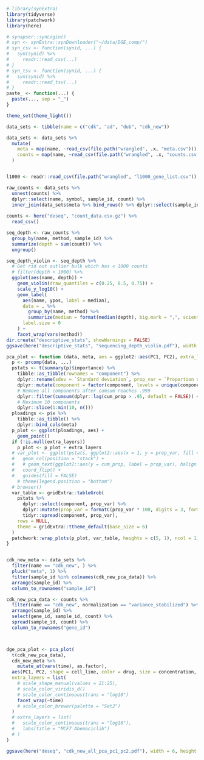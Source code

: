 
```r
# library(synExtra)
library(tidyverse)
library(patchwork)
library(here)

# synapser::synLogin()
# syn <- synExtra::synDownloader("~/data/DGE_comp/")
# syn_csv <- function(synid, ...) {
#   syn(synid) %>%
#     readr::read_csv(...)
# }
# syn_tsv <- function(synid, ...) {
#   syn(synid) %>%
#     readr::read_tsv(...)
# }
paste_ <- function(...) {
  paste(..., sep = "_")
}

theme_set(theme_light())
```


```r
data_sets <- tibble(name = c("cdk", "ad", "dub", "cdk_new"))

data_sets <- data_sets %>%
  mutate(
    meta = map(name, ~read_csv(file.path("wrangled", .x, "meta.csv"))),
    counts = map(name, ~read_csv(file.path("wrangled", .x, "counts.csv.gz")))
  )


l1000 <- readr::read_csv(file.path("wrangled", "l1000_gene_list.csv"))


```


```r
raw_counts <- data_sets %>%
  unnest(counts) %>%
  dplyr::select(name, symbol, sample_id, count) %>%
  inner_join(data_sets$meta %>% bind_rows() %>% dplyr::select(sample_id, method), by = "sample_id")
 
counts <- here("deseq", "count_data.csv.gz") %>%
  read_csv()

```

```r
seq_depth <- raw_counts %>%
  group_by(name, method, sample_id) %>%
  summarize(depth = sum(count)) %>%
  ungroup()
```


```r
seq_depth_violin <- seq_depth %>%
  # Get rid out outlier bulk which has < 1000 counts
  # filter(depth > 1000) %>%
  ggplot(aes(name, depth)) +
    geom_violin(draw_quantiles = c(0.25, 0.5, 0.75)) +
    scale_y_log10() +
    geom_label(
      aes(name, ypos, label = median),
      data = . %>%
        group_by(name, method) %>%
        summarize(median = format(median(depth), big.mark = ",", scientific = FALSE), ypos = median(depth)),
      label.size = 0
    ) +
    facet_wrap(vars(method))
dir.create("descriptive_stats", showWarnings = FALSE)
ggsave(here("descriptive_stats", "sequencing_depth_violin.pdf"), width = 5.5, height = 4.5)
```

```r
pca_plot <- function (data, meta, aes = ggplot2::aes(PC1, PC2), extra_layers = NULL, ...) {
  p <- prcomp(data, ...)
  pstats <- t(summary(p)$importance) %>%
    tibble::as_tibble(rownames = "component") %>%
    dplyr::rename(sdev = `Standard deviation`, prop_var = `Proportion of Variance`, cum_prop = `Cumulative Proportion`) %>%
    dplyr::mutate(component = factor(component, levels = unique(component))) %>%
    # Remove all components after cumsum reaches .999
    dplyr::filter(cumsum(dplyr::lag(cum_prop > .95, default = FALSE)) <= 1) %>%
    # Maximum 10 components
    dplyr::slice(1:min(10, n()))
  ploadings <- p$x %>%
    tibble::as_tibble() %>%
    dplyr::bind_cols(meta)
  p_plot <- ggplot(ploadings, aes) +
    geom_point()
  if (!is.null(extra_layers))
    p_plot <- p_plot + extra_layers
  # var_plot <- ggplot(pstats, ggplot2::aes(x = 1, y = prop_var, fill = component)) +
  #   geom_col(position = "stack") +
  #   # geom_text(ggplot2::aes(y = cum_prop, label = prop_var), halign = 0, valign = 1) +
  #   coord_flip() +
  #   guides(fill = FALSE)
    # theme(legend.position = "bottom")
  # browser()
  var_table <- gridExtra::tableGrob(
    pstats %>%
      dplyr::select(component, prop_var) %>%
      dplyr::mutate(prop_var = formatC(prop_var * 100, digits = 3, format = "fg")) %>%
      tidyr::spread(component, prop_var),
    rows = NULL,
    theme = gridExtra::ttheme_default(base_size = 6)
  )
  patchwork::wrap_plots(p_plot, var_table, heights = c(5, 1), ncol = 1)
}


cdk_new_meta <- data_sets %>%
  filter(name == "cdk_new", ) %>%
  pluck("meta", 1) %>%
  filter(sample_id %in% colnames(cdk_new_pca_data)) %>%
  arrange(sample_id) %>%
  column_to_rownames("sample_id")

cdk_new_pca_data <- counts %>%
  filter(name == "cdk_new", normalization == "variance_stabilized") %>%
  arrange(sample_id) %>%
  select(gene_id, sample_id, count) %>%
  spread(sample_id, count) %>%
  column_to_rownames("gene_id")



dge_pca_plot <- pca_plot(
  t(cdk_new_pca_data),
  cdk_new_meta %>%
    mutate_at(vars(time), as.factor),
  aes(PC1, PC2, shape = cell_line, color = drug, size = concentration, alpha = 0.7),
  extra_layers = list(
    # scale_shape_manual(values = 21:25),
    # scale_color_viridis_d()
    # scale_color_continuous(trans = "log10")
    facet_wrap(~time)
    # scale_color_brewer(palette = "Set2")
  )
  # extra_layers = list(
  #   scale_color_continuous(trans = "log10"),
  #   labs(title = "MCF7 Abemaciclib")
  # )
)

ggsave(here("deseq", "cdk_new_all_pca_pc1_pc2.pdf"), width = 6, height = 6)
```


